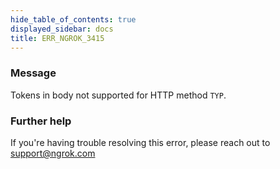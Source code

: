 ```yaml
---
hide_table_of_contents: true
displayed_sidebar: docs
title: ERR_NGROK_3415
---
```




### Message

Tokens in body not supported for HTTP method `TYP`.

<ErrorDetails error="err_ngrok_3415" />

### Further help

If you're having trouble resolving this error, please reach out to [support@ngrok.com](mailto:support@ngrok.com?subject=Help%20with%20ERR_NGROK_3415)
